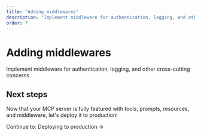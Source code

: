 ```yaml
---
title: "Adding middlewares"
description: "Implement middleware for authentication, logging, and other cross-cutting concerns."
order: 7
---
```


# Adding middlewares

Implement middleware for authentication, logging, and other cross-cutting concerns.

## Next steps

Now that your MCP server is fully featured with tools, prompts, resources, and middleware, let's deploy it to production!

<ContinueLink href="/learn/deploying-production">
  Continue to: Deploying to production →
</ContinueLink>
